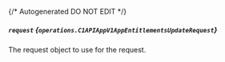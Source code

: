 {/* Autogenerated DO NOT EDIT  */}

##### `request` *{`operations.C1APIAppV1AppEntitlementsUpdateRequest`}*
The request object to use for the request.

<Collapsible openLabel={Labels.showProperties} closeLabel={Labels.hideProperties}>
  <C1APIAppV1AppEntitlementsUpdateRequest />
</Collapsible>

